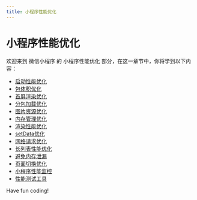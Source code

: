 ```yaml
---
title: 小程序性能优化
---
```


# 小程序性能优化

欢迎来到 微信小程序 的 小程序性能优化 部分，在这一章节中，你将学到以下内容：

- [启动性能优化](./0-launch-performance-optimization.mdx)
- [包体积优化](./1-package-volume-optimization.mdx)
- [首屏渲染优化](./2-home-screen-rendering-optimization.mdx)
- [分包加载优化](./3-sub-package-loading-optimization.mdx)
- [图片资源优化](./4-image-resource-optimization.mdx)
- [内存管理优化](./5-memory-management-optimization.mdx)
- [渲染性能优化](./6-rendering-performance-optimization.mdx)
- [setData优化](./7-setdata-optimization.mdx)
- [网络请求优化](./8-network-request-optimization.mdx)
- [长列表性能优化](./9-long-list-performance-optimization.mdx)
- [避免内存泄漏](./10-avoid-memory-leaks.mdx)
- [页面切换优化](./11-page-toggle-optimization.mdx)
- [小程序性能监控](./12-applet-performance-monitoring.mdx)
- [性能测试工具](./13-performance-testing-tools.mdx)

Have fun coding!